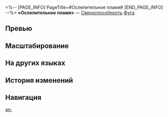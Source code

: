 <%-- [PAGE_INFO]
PageTitle=#Ослепительное пламя#
[END_PAGE_INFO] --%>
{{Навык Инфобокс
|Название         = Ослепительное пламя
|Изображение      = Навык Ослепительное пламя.png
|Персонаж         = Фуга
|Тип              = Сверхспособность
|Тэг              = Групповая атака
|УронСтойк        = 20
|ЭнергияГен       = 5
|Энергия          = 130
|Длительность     = 
|Описание         = Наносит всем противникам огненный урон, равный {{Цвет|Выделенный|100%—220%}} от силы атаки Фуги. Эта атака истощает стойкость всех противников вне зависимости от типов их уязвимости. Противники с пробитой таким образом уязвимостью получают эффект пробития огненной уязвимости.
|Свойство1        = 
|Масштабирование1 = 
}}
'''«Ослепительное пламя»''' — [[Сверхспособность]] [[Фуга]].

==Превью==
{{Превью
|Файл = Ослепительное пламя Превью
}}

==Масштабирование==
{{Масштабирование навыка
|100%;110%;120%;130%;140%;150%;162.5%;175%;187.5%;200%;210%;220%;230%;240%;250%
}}

==На других языках==
{{На других языках
|en   = Solar Splendor Shines Upon All
|zhs  = 阳极照世，离火满缀
|zht  = 陽極照世，離火滿綴
|ja   = {{Rubi|極陽|きょくよう}}は{{Rubi|遍|あまね}}く{{Rubi|世|よ}}を{{Rubi|照|て}}らす
|ko   = 세상을 비추는 태양, 하늘을 수놓는 불꽃
|es   = Refulgencia iluminadora
|fr   = Splendeur solaire éblouissante
|ru   = Ослепительное пламя
|th   = Solar Splendor Shines Upon All
|vi   = Ánh Dương Chiếu Thế, Li Hỏa Che Trời
|de   = Sonnenpracht scheint auf alle
|id   = Solar Splendor Shines Upon All
|pt   = O Esplendor Solar Brilha Sobre Todos Nós
}}

==История изменений==
{{История изменений|3.5}}

==Навигация==
{{Навык Навбокс|Фуга}}

[[en:]]